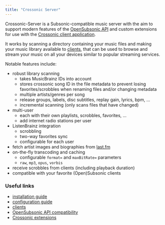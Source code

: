 ```yaml
---
title: "Crossonic Server"
---
```


Crossonic-Server is a Subsonic-compatible music server with the aim to support modern features of the [OpenSubsonic API](https://opensubsonic.netlify.app/) and custom extensions
for use with the [Crossonic client application](/app).

It works by scanning a directory containing your music files and making your music library available to [clients](/server/clients), that can be used to browse
and stream your music on all your devices similar to popular streaming services.

Notable features include:
- robust library scanning
  - takes MusicBrainz IDs into account
  - stores crossonic song ID in the file metadata to prevent losing favorites/scrobbles when renaming files and/or changing metadata
  - multiple artists/genres per song
  - release groups, labels, disc subtitles, replay gain, lyrics, bpm, …
  - incremental scanning (only scans files that have changed)
- multi-user
  - each with their own playlists, scrobbles, favorites, …
  - add internet radio stations per user
- ListenBrainz integration
  - scrobbling
  - two-way favorites sync
  - configurable for each user
- fetch artist images and biographies from [last.fm](https://last.fm)
- on-the-fly transcoding and caching
  - configurable `format=` and `maxBitRate=` parameters
  - `raw`, `mp3`, `opus`, `vorbis`
- receive scrobbles from clients (including playback duration)
- compatible with your favorite (Open)Subsonic clients

### Useful links

- [installation guide](/server/install)
- [configuration guide](/server/configuration)
- [clients](/server/clients)
- [OpenSubsonic API compatibility](/server/api/opensubsonic)
- [Crossonic extensions](/server/api/crossonic)